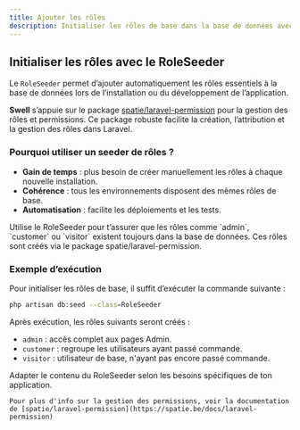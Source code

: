 ```yaml
---
title: Ajouter les rôles
description: Initialiser les rôles de base dans la base de données avec le RoleSeeder.
---
```


## Initialiser les rôles avec le RoleSeeder

Le `RoleSeeder` permet d’ajouter automatiquement les rôles essentiels à la base de données lors de l’installation ou du développement de l’application.

**Swell** s’appuie sur le package [spatie/laravel-permission](https://spatie.be/docs/laravel-permission) pour la gestion des rôles et permissions. Ce package robuste facilite la création, l’attribution et la gestion des rôles dans Laravel.

### Pourquoi utiliser un seeder de rôles ?

- **Gain de temps** : plus besoin de créer manuellement les rôles à chaque nouvelle installation.
- **Cohérence** : tous les environnements disposent des mêmes rôles de base.
- **Automatisation** : facilite les déploiements et les tests.

<Callout>
    Utilise le RoleSeeder pour t’assurer que les rôles comme `admin`, `customer` ou `visitor` existent toujours dans la base de données. Ces rôles sont créés via le package spatie/laravel-permission.
</Callout>

### Exemple d’exécution

Pour initialiser les rôles de base, il suffit d’exécuter la commande suivante :

```bash
php artisan db:seed --class=RoleSeeder
```

Après exécution, les rôles suivants seront créés :

- `admin` : accès complet aux pages Admin.
- `customer` : regroupe les utilisateurs ayant passé commande.
- `visitor` : utilisateur de base, n'ayant pas encore passé commande.

<Callout title="Bon à savoir">
    Adapter le contenu du RoleSeeder selon les besoins spécifiques de ton application.

    Pour plus d'info sur la gestion des permissions, voir la documentation de [spatie/laravel-permission](https://spatie.be/docs/laravel-permission)
</Callout>
